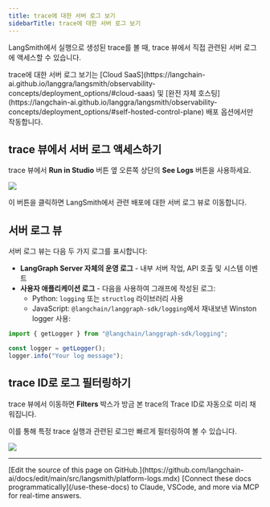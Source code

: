 ```yaml
---
title: trace에 대한 서버 로그 보기
sidebarTitle: trace에 대한 서버 로그 보기
---
```


LangSmith에서 실행으로 생성된 trace를 볼 때, trace 뷰에서 직접 관련된 서버 로그에 액세스할 수 있습니다.

<Note>
trace에 대한 서버 로그 보기는 [Cloud SaaS](https://langchain-ai.github.io/langgra/langsmith/observability-concepts/deployment_options/#cloud-saas) 및 [완전 자체 호스팅](https://langchain-ai.github.io/langgra/langsmith/observability-concepts/deployment_options/#self-hosted-control-plane) 배포 옵션에서만 작동합니다.
</Note>

## trace 뷰에서 서버 로그 액세스하기

trace 뷰에서 **Run in Studio** 버튼 옆 오른쪽 상단의 **See Logs** 버튼을 사용하세요.

![](/langsmith/images/view-server-logs-button.png)

이 버튼을 클릭하면 LangSmith에서 관련 배포에 대한 서버 로그 뷰로 이동합니다.

## 서버 로그 뷰

서버 로그 뷰는 다음 두 가지 로그를 표시합니다:

- **LangGraph Server 자체의 운영 로그** - 내부 서버 작업, API 호출 및 시스템 이벤트
- **사용자 애플리케이션 로그** - 다음을 사용하여 그래프에 작성된 로그:
  - Python: `logging` 또는 `structlog` 라이브러리 사용
  - JavaScript: `@langchain/langgraph-sdk/logging`에서 재내보낸 Winston logger 사용:

```javascript
import { getLogger } from "@langchain/langgraph-sdk/logging";

const logger = getLogger();
logger.info("Your log message");
```

## trace ID로 로그 필터링하기

trace 뷰에서 이동하면 **Filters** 박스가 방금 본 trace의 Trace ID로 자동으로 미리 채워집니다.

이를 통해 특정 trace 실행과 관련된 로그만 빠르게 필터링하여 볼 수 있습니다.

![](/langsmith/images/lgp-server-logs-filters.png)

---

<Callout icon="pen-to-square" iconType="regular">
    [Edit the source of this page on GitHub.](https://github.com/langchain-ai/docs/edit/main/src/langsmith/platform-logs.mdx)
</Callout>
<Tip icon="terminal" iconType="regular">
    [Connect these docs programmatically](/use-these-docs) to Claude, VSCode, and more via MCP for    real-time answers.
</Tip>
